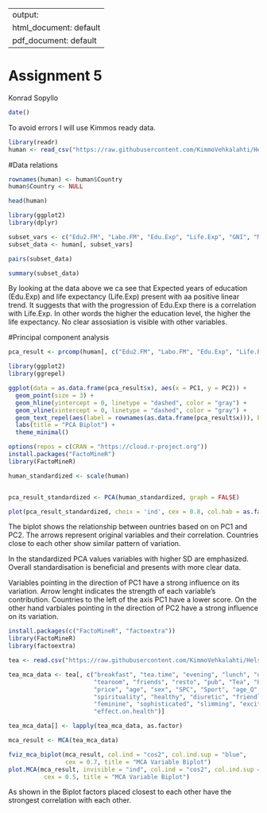 
---
output:
  html_document: default
  pdf_document: default
---
# Assignment 5
Konrad Sopyllo

```r
date()

```

To avoid errors I will use Kimmos ready data. 
```r
library(readr)
human <- read_csv("https://raw.githubusercontent.com/KimmoVehkalahti/Helsinki-Open-Data-Science/master/datasets/human2.csv")

```
#Data relations
```r
rownames(human) <- human$Country
human$Country <- NULL  

head(human)

library(ggplot2)
library(dplyr)

subset_vars <- c("Edu2.FM", "Labo.FM", "Edu.Exp", "Life.Exp", "GNI", "Mat.Mor", "Ado.Birth", "Parli.F")
subset_data <- human[, subset_vars]

pairs(subset_data)

summary(subset_data)

```

By looking at the data above we ca see that Expected years of education (Edu.Exp) and life expectancy (Life.Exp) present with aa positive linear trend. It suggests that with the progression of Edu.Exp there is a correlation with Life.Exp. In other words the higher the education level, the higher the life expectancy. 
No clear assosiation is visible with other variables.

#Principal component analysis

```r

pca_result <- prcomp(human[, c("Edu2.FM", "Labo.FM", "Edu.Exp", "Life.Exp", "GNI", "Mat.Mor", "Ado.Birth", "Parli.F")], scale = TRUE)

library(ggplot2)
library(ggrepel)

ggplot(data = as.data.frame(pca_result$x), aes(x = PC1, y = PC2)) +
  geom_point(size = 3) +
  geom_hline(yintercept = 0, linetype = "dashed", color = "gray") +
  geom_vline(xintercept = 0, linetype = "dashed", color = "gray") +
  geom_text_repel(aes(label = rownames(as.data.frame(pca_result$x))), box.padding = 0.5, max.overlaps = Inf) +
  labs(title = "PCA Biplot") +
  theme_minimal()
```


```r
options(repos = c(CRAN = "https://cloud.r-project.org"))
install.packages("FactoMineR")
library(FactoMineR)

human_standardized <- scale(human)


pca_result_standardized <- PCA(human_standardized, graph = FALSE)

plot(pca_result_standardized, choix = 'ind', cex = 0.8, col.hab = as.factor(rownames(human)))
```
The biplot shows the relationship between ountries based on on PC1 and PC2. The arrows represent original variables and their correlation. Countries close to each other show similar pattern of variation. 

In the standardized PCA values variables with higher SD are emphasized. 
Overall standardisation is beneficial and presents with more clear data. 

Variables pointing in the direction of PC1 have a strong influence on its variation.
Arrow lenght indicates the strength of each variable's contribution. Countries to the left of the axis PC1 have a lower score. 
On the other hand varbiales pointing in the direction of PC2 have a strong influence on its variation.

```r
install.packages(c("FactoMineR", "factoextra"))
library(FactoMineR)
library(factoextra)

tea <- read.csv("https://raw.githubusercontent.com/KimmoVehkalahti/Helsinki-Open-Data-Science/master/datasets/tea.csv", stringsAsFactors = TRUE)

tea_mca_data <- tea[, c("breakfast", "tea.time", "evening", "lunch", "dinner", "always", "home", "work", 
                        "tearoom", "friends", "resto", "pub", "Tea", "How", "sugar", "how", "where", 
                        "price", "age", "sex", "SPC", "Sport", "age_Q", "frequency", "escape.exoticism", 
                        "spirituality", "healthy", "diuretic", "friendliness", "iron.absorption", 
                        "feminine", "sophisticated", "slimming", "exciting", "relaxing", 
                        "effect.on.health")]

tea_mca_data[] <- lapply(tea_mca_data, as.factor)

mca_result <- MCA(tea_mca_data)

fviz_mca_biplot(mca_result, col.ind = "cos2", col.ind.sup = "blue", 
                cex = 0.7, title = "MCA Variable Biplot")
plot.MCA(mca_result, invisible = "ind", col.ind = "cos2", col.ind.sup = "blue", 
          cex = 0.5, title = "MCA Variable Biplot")
```

As shown in the Biplot factors placed closest to each other have the strongest correlation with each other. 
